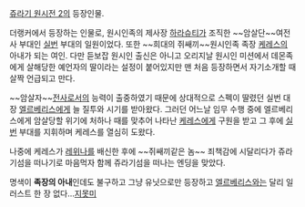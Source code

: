 [[쥬라기 원시전 2]]의 등장인물.

더랭커에서 등장하는 인물로, 원시인족의 제사장 [[하라슈티]]가 조직한 ~~암살단~~여전사 부대인 [[실번]] 부대의 일원이었다. 또한 ~~희대의 쥐쌔끼~~원시인족 족장 [[케레스]]의 아내가 되는 여인. 다만 듣보잡 원시인 출신은 아니고 오리지날 원시인 미션에서 데몬족에게 살해당한 예언자의 딸이라는 설정이 붙어있지만 맨 처음 등장하면서 자기소개할 때 살짝 언급되고 만다.

~~암살자~~[[전사]]로서의 능력이 출중하였기 때문에 상대적으로 스펙이 딸렸던 실번 대장 [[엘르베리스]]에게 늘 질투와 시기를 받아왔다. 그러던 어느날 임무 수행 중에 엘르베리스에게 암살당할 위기에 처하나 때를 맞추어 나타난 [[케레스]]에게 구원을 받고 그 후에 [[실번]] 부대를 지휘하며 케레스를 열심히 도왔다.

나중에 케레스가 [[레위나]]를 배신한 후에 ~~쥐쌔끼같은 놈~~ 죄책감에 시달리다가 쥬라기섬을 떠나기로 마음먹자 함께 쥬라기섬을 떠나는 엔딩을 맞았다.

명색이 '''족장의 아내'''인데도 불구하고 그냥 유닛으로만 등장하고 [[엘르베리스]]와는 달리 일러스트 한 장 없다...[[지못미]]
